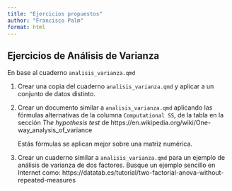 ```yaml
---
title: "Ejercicios propuestos"
author: "Francisco Palm"
format: html
---
```


## Ejercicios de Análisis de Varianza

En base al cuaderno `analisis_varianza.qmd`

1. Crear una copia del cuaderno `analisis_varianza.qmd` y aplicar a un conjunto
de datos distinto.

2. Crear un documento similar a `analisis_varianza.qmd` aplicando las fórmulas
alternativas de la columna `Computational SS`, de la tabla en la sección *The
hypothesis test* de https://en.wikipedia.org/wiki/One-way_analysis_of_variance

   Estás fórmulas se aplican mejor sobre una matriz numérica.

3. Crear un cuaderno similar a `analisis_varianza.qmd` para un ejemplo de
análisis de varianza de dos factores. Busque un ejemplo sencillo en Internet
como: https://datatab.es/tutorial/two-factorial-anova-without-repeated-measures